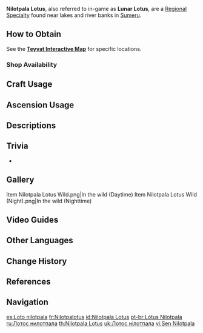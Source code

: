 {{Item Infobox
|id           = 101215
|image        = Item Nilotpala Lotus.png
|type         = Sumeru Local Specialties
|group        = 
|invCategory  = Materials
|description  = Growing in the forest wetlands, these plays only bloom at night with flowers as bright as the moon.
|source1      = Found near lakes and river banks in [[Sumeru]]
|source2      = {{Sold By}}
}}
'''Nilotpala Lotus''', also referred to in-game as '''Lunar Lotus''', are a [[Local Specialty|Regional Specialty]] found near lakes and river banks in [[Sumeru]].

==How to Obtain==
See the '''[https://webstatic-sea.mihoyo.com/app/ys-map-sea/index.html#/map/2?shown_types=400 Teyvat Interactive Map]''' for specific locations.

===Shop Availability===
{{Shop Availability}}

==Craft Usage==
{{Craft Usage}}

==Ascension Usage==
{{Ascension Usage}}

==Descriptions==
{{Description|Growing in the forest wetlands, these plants only bloom at night with flowers as bright as the moon.<br />In the oldest folk tales of this land, the great chariot of the moon goddess once shone with a light that matched the sun. At this time, all things in the world were at peace. But the arrows that tore the skies apart would shatter the gems that adorned the most ethereal of vehicles, and the people would behold the visage of the sovereign of the moonlit nights no longer. The many flowers would turn and serve a new master, but the Nilotpala Lotuses would bathe in the cool moonlight and continue to remember the glad songs of that afore-time.|[[Archive]]}}

==Trivia==
* {{Related Items|type=variant}}

==Gallery==
<gallery>
Item Nilotpala Lotus Wild.png|In the wild (Daytime)
Item Nilotpala Lotus Wild (Night).png|In the wild (Nighttime)
</gallery>

==Video Guides==
{{EVT
|video1   = https://youtu.be/EAqadkBohHQ
|caption1 = Nilotpala Lotus (79 Total): All Locations & Quick Farming

|video2   = https://youtu.be/OIbDj8rVoWY
|caption2 = All 87 Nilotpala Lotus Locations Complete Guide
}}

==Other Languages==
{{Other Languages
|en      = Nilotpala Lotus
|zhs     = 月莲
|zhs_rm  = Yuèlián
|zht     = 月蓮
|zht_rm  = Yuèlián
|zh_tl   = Moon Lotus
|ja      = サウマラタ蓮
|ja_rm   = Saumarata Hasu<ref>{{Ref/Quest|The Coming of the Sabzeruz Festival|ref = 1|note=Japanese Voice-Over}}</ref>
|ja_tl   = Sōmalatā Lotus
|ja_note = {{Lang|Sōmalatā|sa=सोमलता}} is Sanskrit for "moon plant," which the name of a number of medicinal plants in Ayurvedic medicine, and is traditionally believed to be the plant used for the sacred drink {{w|Soma (drink)|soma}}.
|ko      = 달 {{tt|연|蓮}}꽃
|ko_rm   = Dal Yeonkkot
|ko_tl   = Moon Lotus
|es      = Loto nilotpala
|es_tl   = Nilotpala Lotus
|fr      = Nilotpalotus
|ru      = Лотос нилотпала
|ru_tl   = Nilotpala Lotus
|th      = Nilotpala Lotus
|vi      = Sen Nilotpala
|vi_tl   = Nilotpala Lotus
|de      = Nilotpala-Lotos
|de_tl   = Nilotpala Lotus
|id      = Nilotpala Lotus
|pt      = Lótus Nilotpala
|pt_tl   = Nilotpala Lotus
|tr      = Nilotpala Nilüferi
|tr_tl   = 
|it      = Loto Nilotpala
|it_tl   = Nilotpala Lotus
}}

==Change History==
{{Change History|3.0}}

==References==
{{Reflist}}

==Navigation==
{{Material Navbox|type=Local Specialties}}

[[es:Loto nilotpala]]
[[fr:Nilotpalotus]]
[[id:Nilotpala Lotus]]
[[pt-br:Lótus Nilotpala]]
[[ru:Лотос нилотпала]]
[[th:Nilotpala Lotus]]
[[uk:Лотос нілотпала]]
[[vi:Sen Nilotpala]]